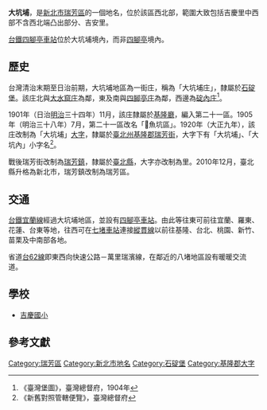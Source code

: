 {{noteTA
|1 = zh-cn:庄; zh-hk:庄; zh-tw:庄;
}}
{{CJK-New-Char|2B66E|ver=C}}
{{全局僻字|𫙮|左魚右桀}}
'''大坑埔'''，是[[新北市|新北市]][[瑞芳區|瑞芳區]]的一個地名，位於該區西北部，範圍大致包括吉慶里中西部不含西北端凸出部分、吉安里。

[[台鐵|台鐵]][[四腳亭車站|四腳亭車站]]位於大坑埔境內，而非[[四腳亭|四腳亭]]境內。

==歷史==
台灣清治末期至日治前期，大坑埔地區為一街庄，稱為「大坑埔庄」，隸屬於[[石碇堡|石碇堡]]。該庄北與[[大水窟_(基隆市)|大水窟庄]]為鄰，東及南與[[四腳亭庄|四腳亭庄]]為鄰，西邊為[[碇內庄|碇內庄]]<ref>《臺灣堡圖》，臺灣總督府，1904年</ref>。

1901年（日治[[明治|明治]]三十四年）11月，該庄隸屬於[[基隆廳|基隆廳]]，編入第二十一區。1905年（明治三十八年）7月，第二十一區改名「𫙮魚坑區」。1920年（大正九年），該庄改制為「大坑埔」[[大字|大字]]，隸屬於[[臺北州|臺北州]][[基隆郡|基隆郡]][[瑞芳街|瑞芳街]]，大字下有「大坑埔」、「大坑內」小字名<ref>《新舊對照管轄便覽》，臺灣總督府</ref>。

戰後瑞芳街改制為[[瑞芳鎮|瑞芳鎮]]，隸屬於[[臺北縣|臺北縣]]，大字亦改制為里。2010年12月，臺北縣升格為新北市，瑞芳鎮改制為瑞芳區。

==交通==
[[台鐵|台鐵]][[宜蘭線|宜蘭線]]經過大坑埔地區，並設有[[四腳亭車站|四腳亭車站]]。由此等往東可前往宜蘭、羅東、花蓮、台東等地，往西可在[[七堵車站|七堵車站]]連接[[縱貫線_(北段)|縱貫線]]以前往基隆、台北、桃園、新竹、苗栗及中南部各地。

省道[[台62線|台62線]]即東西向快速公路－萬里瑞濱線，在鄰近的八堵地區設有暖暖交流道。

==學校==
*[[吉慶國小|吉慶國小]]

==參考文獻==
{{reflist}}

{{基隆郡}}

[[Category:瑞芳區|Category:瑞芳區]]
[[Category:新北市地名|Category:新北市地名]]
[[Category:石碇堡|Category:石碇堡]]
[[Category:基隆郡大字|Category:基隆郡大字]]